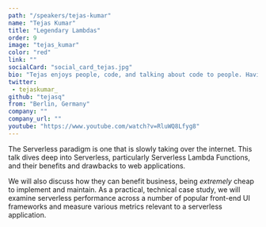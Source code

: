 ```yaml
---
path: "/speakers/tejas-kumar"
name: "Tejas Kumar"
title: "Legendary Lambdas"
order: 9
image: "tejas_kumar"
color: "red"
link: ""
socialCard: "social_card_tejas.jpg"
bio: "Tejas enjoys people, code, and talking about code to people. Having begun coding at age 8, today Tejas travels around the world, encouraging, educating and empowering developers in the web development community."
twitter: 
 - tejaskumar_
github: "tejasq"
from: "Berlin, Germany"
company: ""
company_url: ""
youtube: "https://www.youtube.com/watch?v=RluWQ8Lfyg8"
---
```


The Serverless paradigm is one that is slowly taking over the internet. This talk dives deep into Serverless,
particularly Serverless Lambda Functions, and their benefits and drawbacks to web applications.

We will also discuss how they can benefit business, being *extremely* cheap to implement
and maintain. As a practical, technical case study, we will examine serverless performance across a number
of popular front-end UI frameworks and measure various metrics relevant to a serverless application.